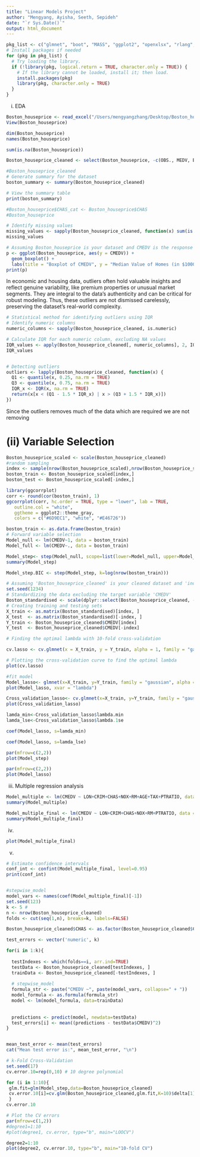 ```yaml
---
title: "Linear Models Project"
author: "Mengyang, Ayisha, Seeth, Sepideh"
date: "`r Sys.Date()`"
output: html_document
---
```

```r
pkg_list <- c("glmnet", "boot", "MASS", "ggplot2", "openxlsx", "rlang", "readxl", "dplyr", "cvTools", "Matrix", "boot","caret") 
# Install packages if needed
for (pkg in pkg_list) {
  # Try loading the library.
  if (!library(pkg, logical.return = TRUE, character.only = TRUE)) {
    # If the library cannot be loaded, install it; then load.
    install.packages(pkg)
    library(pkg, character.only = TRUE)
  }
}
```



(i)  EDA 
```r

Boston_houseprice <- read_excel("/Users/mengyangzhang/Desktop/Boston_houseprice.xlsx")
View(Boston_houseprice)
```

```r
dim(Boston_houseprice)
names(Boston_houseprice)
```

```r
sum(is.na(Boston_houseprice))
```

```r

Boston_houseprice_cleaned <- select(Boston_houseprice, -c(OBS., MEDV, B, LSTAT, TOWN))


```

```r

#Boston_houseprice_cleaned
# Generate summary for the dataset
boston_summary <- summary(Boston_houseprice_cleaned)

# View the summary table
print(boston_summary)

```

```r
#Boston_houseprice$CHAS_cat <- Boston_houseprice$CHAS
#Boston_houseprice
```

```r
# Identify missing values
missing_values <- sapply(Boston_houseprice_cleaned, function(x) sum(is.na(x)))
missing_values
```


```r


# Assuming Boston_houseprice is your dataset and CMEDV is the response variable
p <- ggplot(Boston_houseprice, aes(y = CMEDV)) + 
  geom_boxplot() + 
  labs(title = "Boxplot of CMEDV", y = "Median Value of Homes (in $1000s)")
print(p)

```

In economic and housing data, outliers often hold valuable insights and reflect genuine variability, like premium properties or unusual market segments. They are integral to the data's authenticity and can be critical for robust modeling. Thus, these outliers are not dismissed carelessly, preserving the dataset's real-world complexity.

```r
# Statistical method for identifying outliers using IQR
# Identify numeric columns
numeric_columns <- sapply(Boston_houseprice_cleaned, is.numeric)

# Calculate IQR for each numeric column, excluding NA values
IQR_values <- apply(Boston_houseprice_cleaned[, numeric_columns], 2, IQR, na.rm = TRUE)
IQR_values


# Detecting outliers
outliers <- lapply(Boston_houseprice_cleaned, function(x) {
  Q1 <- quantile(x, 0.25, na.rm = TRUE)
  Q3 <- quantile(x, 0.75, na.rm = TRUE)
  IQR_x <- IQR(x, na.rm = TRUE)
  return(x[x < (Q1 - 1.5 * IQR_x) | x > (Q3 + 1.5 * IQR_x)])
})
```





Since the outliers removes much of the data which are required we are not removing 








# (ii) Variable Selection 

```r
Boston_houseprice_scaled <- scale(Boston_houseprice_cleaned)
#random sampling
index <- sample(nrow(Boston_houseprice_scaled),nrow(Boston_houseprice_scaled)*0.80)
boston_train <- Boston_houseprice_scaled[index,]
boston_test <- Boston_houseprice_scaled[-index,]
```





```r
library(ggcorrplot)
corr <- round(cor(boston_train), 1)
ggcorrplot(corr, hc.order = TRUE, type = "lower", lab = TRUE,
   outline.col = "white",
   ggtheme = ggplot2::theme_gray,
   colors = c("#6D9EC1", "white", "#E46726"))
```



```r
boston_train <- as.data.frame(boston_train)
# Forward variable selection
Model_null <- lm(CMEDV~1, data = boston_train)
Model_full <- lm(CMEDV~., data = boston_train)

Model_step<- step(Model_null, scope=list(lower=Model_null, upper=Model_full), direction='both', trace=FALSE)
summary(Model_step)


```

```r
Model_step.BIC <- step(Model_step, k=log(nrow(boston_train))) 
```




```r
# Assuming 'Boston_houseprice_cleaned' is your cleaned dataset and 'index' is correctly defined somewhere in your code.
set.seed(1234)
# Standardizing the data excluding the target variable 'CMEDV'
Boston_standardised <- scale(dplyr::select(Boston_houseprice_cleaned, -CMEDV))
# Creating training and testing sets
X_train <- as.matrix(Boston_standardised)[index, ]
X_test  <- as.matrix(Boston_standardised)[-index, ]
Y_train <- Boston_houseprice_cleaned$CMEDV[index]
Y_test  <- Boston_houseprice_cleaned$CMEDV[-index]

# Finding the optimal lambda with 10-fold cross-validation

cv.lasso <- cv.glmnet(x = X_train, y = Y_train, alpha = 1, family = "gaussian")

# Plotting the cross-validation curve to find the optimal lambda
plot(cv.lasso)


```




```r
#fit model
Model_lasso<- glmnet(x=X_train, y=Y_train, family = "gaussian", alpha = 1)
plot(Model_lasso, xvar = "lambda")

```

```r
Cross_validation_lasso<- cv.glmnet(x=X_train, y=Y_train, family = "gaussian", alpha = 1, nfolds = 10)
plot(Cross_validation_lasso)

```

```r
lamda_min<-Cross_validation_lasso$lambda.min
lamda_lse<-Cross_validation_lasso$lambda.1se
```



```r
coef(Model_lasso, s=lamda_min)

```


```r
coef(Model_lasso, s=lamda_lse)
```

```r
par(mfrow=c(2,2))
plot(Model_step)
```

```r
par(mfrow=c(2,2))
plot(Model_lasso)
```



(iii) Multiple regression analysis 


```r
Model_multiple <- lm(CMEDV ~ LON+CRIM+CHAS+NOX+RM+AGE+TAX+PTRATIO, data = Boston_houseprice_cleaned)
summary(Model_multiple)
```

```r
Model_multiple_final <- lm(CMEDV ~ LON+CRIM+CHAS+NOX+RM+PTRATIO, data = Boston_houseprice_cleaned)
summary(Model_multiple_final)
```

(iv)
```r
plot(Model_multiple_final)
```





(v)
```r
# Estimate confidence intervals
conf_int <- confint(Model_multiple_final, level=0.95)
print(conf_int)


#stepwise_model
model_vars <- names(coef(Model_multiple_final)[-1])
set.seed(123) 
k <- 5 # 
n <- nrow(Boston_houseprice_cleaned)
folds <- cut(seq(1,n), breaks=k, labels=FALSE) 

Boston_houseprice_cleaned$CHAS <- as.factor(Boston_houseprice_cleaned$CHAS)

test_errors <- vector('numeric', k)

for(i in 1:k){
 
  testIndexes <- which(folds==i, arr.ind=TRUE)
  testData <- Boston_houseprice_cleaned[testIndexes, ]
  trainData <- Boston_houseprice_cleaned[-testIndexes, ]
  
  # stepwise_model
  formula_str <- paste("CMEDV ~", paste(model_vars, collapse=" + "))
  model_formula <- as.formula(formula_str)
  model <- lm(model_formula, data=trainData)
  
  
  predictions <- predict(model, newdata=testData)
  test_errors[i] <- mean((predictions - testData$CMEDV)^2)
}


mean_test_error <- mean(test_errors)
cat("Mean test error is:", mean_test_error, "\n")
```



```r


# k-Fold Cross-Validation
set.seed(17)
cv.error.10=rep(0,10) # 10 degree polynomial

for (i in 1:10){
 glm.fit=glm(Model_step,data=Boston_houseprice_cleaned)
 cv.error.10[i]=cv.glm(Boston_houseprice_cleaned,glm.fit,K=10)$delta[1]
 }
cv.error.10

# Plot the CV errors
par(mfrow=c(1,2))
#degree1=1:10
#plot(degree1, cv.error, type="b", main="LOOCV")

degree2=1:10
plot(degree2, cv.error.10, type="b", main="10-fold CV")
```


